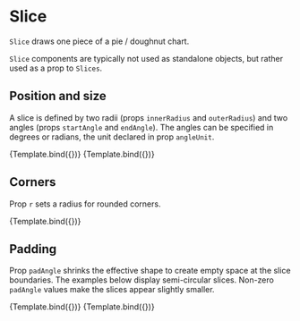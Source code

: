 
# Slice

<Meta title="Addons/Polar/Pie/Slice" />


`Slice` draws one piece of a pie / doughnut chart.

`Slice` components are typically not used as standalone objects, but rather used as a prop to `Slices`.

<ArgsTable of={Slice} />

## Position and size

A slice is defined by two radii (props `innerRadius` and `outerRadius`)
and two angles (props `startAngle` and `endAngle`).
The angles can be specified in degrees or radians, the unit declared in prop `angleUnit`.

<Canvas>
    <Story
        name="quarter circle, degrees"
        args={{
            innerRadius: 40,
            outerRadius: 80,
            startAngle: 0,
            endAngle: 90,
            angleUnit: 'degree',
        }}
        component={Slice}
        decorators={[ChartPieDecorator]}
    >
        {Template.bind({})}
    </Story>
    <Story
        name="half circle radians"
        args={{
            innerRadius: 40,
            outerRadius: 80,
            startAngle: 0,
            endAngle: Math.PI,
            angleUnit: 'radian',
        }}
        component={Slice}
        decorators={[ChartPieDecorator]}
    >
        {Template.bind({})}
    </Story>
</Canvas>

## Corners

Prop `r` sets a radius for rounded corners.

<Canvas>
    <Story
        name="rounded corners"
        args={{
            innerRadius: 40,
            outerRadius: 80,
            r: 8,
            startAngle: 0,
            endAngle: Math.PI * 1.4,
        }}
        component={Slice}
        decorators={[ChartPieDecorator]}
    >
        {Template.bind({})}
    </Story>
</Canvas>

## Padding

Prop `padAngle` shrinks the effective shape to create empty space at the slice boundaries.
The examples below display semi-circular slices.
Non-zero `padAngle` values make the slices appear slightly smaller.

<Canvas>
    <Story
        name="small angle padding"
        args={{
            innerRadius: 40,
            outerRadius: 80,
            padAngle: 0.1,
            startAngle: -Math.PI / 2,
            endAngle: Math.PI / 2,
        }}
        component={Slice}
        decorators={[ChartPieDecorator]}
    >
        {Template.bind({})}
    </Story>
    <Story
        name="large angle padding"
        args={{
            innerRadius: 40,
            outerRadius: 80,
            padAngle: 1,
            startAngle: -Math.PI / 2,
            endAngle: Math.PI / 2,
        }}
        component={Slice}
        decorators={[ChartPieDecorator]}
    >
        {Template.bind({})}
    </Story>
</Canvas>

